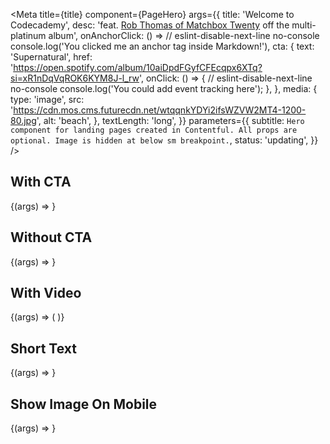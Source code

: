 
<Meta
  title={title}
  component={PageHero}
  args={{
    title: 'Welcome to Codecademy',
    desc:
      'feat. [Rob Thomas of Matchbox Twenty](https://en.wikipedia.org/wiki/Rob_Thomas_(musician)) off the multi-platinum album',
    onAnchorClick: () =>
      // eslint-disable-next-line no-console
      console.log('You clicked me an anchor tag inside Markdown!'),
    cta: {
      text: 'Supernatural',
      href:
        'https://open.spotify.com/album/10aiDpdFGyfCFEcqpx6XTq?si=xR1nDqVqROK6KYM8J-l_rw',
      onClick: () => {
        // eslint-disable-next-line no-console
        console.log('You could add event tracking here');
      },
    },
    media: {
      type: 'image',
      src:
        'https://cdn.mos.cms.futurecdn.net/wtqqnkYDYi2ifsWZVW2MT4-1200-80.jpg',
      alt: 'beach',
    },
    textLength: 'long',
  }}
  parameters={{
    subtitle: `Hero component for landing pages created in Contentful. All props are optional. Image is hidden at below sm breakpoint.`,
    status: 'updating',
  }}
/>

## With CTA

<Canvas>
  <Story name="With CTA">{(args) => <PageHero {...args} />}</Story>
</Canvas>

<PropsTable story="With CTA" />

## Without CTA

<Canvas>
  <Story name="Without CTA">
    {(args) => <PageHero {...args} cta={undefined} />}
  </Story>
</Canvas>

## With Video

<Canvas>
  <Story name="With Video">
    {(args) => (
      <PageHero
        {...args}
        media={{
          type: 'video',
          videoUrl: 'https://www.youtube.com/watch?v=dQw4w9WgXcQ',
          videoTitle: 'Workout with Rick Sanchez',
          placeholderImage: 'https://placekitten.com/400/300',
          autoplay: true,
        }}
        title="What's it like to be a Software Engineer"
      />
    )}
  </Story>
</Canvas>

## Short Text

<Canvas>
  <Story name="Short Text">
    {(args) => <PageHero {...args} textLength="short" />}
  </Story>
</Canvas>

## Show Image On Mobile

<Canvas>
  <Story name="Show Image On Mobile">
    {(args) => <PageHero {...args} showImageOnMobile />}
  </Story>
</Canvas>
